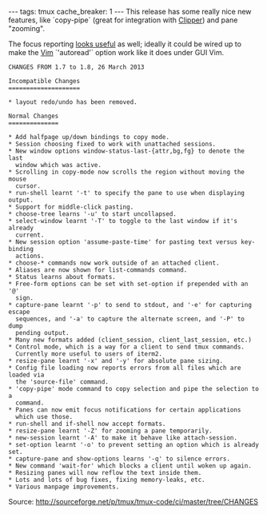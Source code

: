 ---
tags: tmux
cache_breaker: 1
---
This release has some really nice new features, like `copy-pipe` (great for integration with [[Clipper]]) and pane "zooming".

The focus reporting [http://www.mail-archive.com/tmux-users@lists.sourceforge.net/msg03941.html looks useful] as well; ideally it could be wired up to make the [[Vim]] `'autoread'` option work like it does under GUI Vim.

<pre>CHANGES FROM 1.7 to 1.8, 26 March 2013

Incompatible Changes
====================

* layout redo/undo has been removed.

Normal Changes
==============

* Add halfpage up/down bindings to copy mode.
* Session choosing fixed to work with unattached sessions.
* New window options window-status-last-{attr,bg,fg} to denote the last
  window which was active.
* Scrolling in copy-mode now scrolls the region without moving the mouse
  cursor.
* run-shell learnt '-t' to specify the pane to use when displaying output.
* Support for middle-click pasting.
* choose-tree learns '-u' to start uncollapsed.
* select-window learnt '-T' to toggle to the last window if it's already
  current.
* New session option 'assume-paste-time' for pasting text versus key-binding
  actions.
* choose-* commands now work outside of an attached client.
* Aliases are now shown for list-commands command.
* Status learns about formats.
* Free-form options can be set with set-option if prepended with an '@'
  sign.
* capture-pane learnt '-p' to send to stdout, and '-e' for capturing escape
  sequences, and '-a' to capture the alternate screen, and '-P' to dump
  pending output.
* Many new formats added (client_session, client_last_session, etc.)
* Control mode, which is a way for a client to send tmux commands.
  Currently more useful to users of iterm2.
* resize-pane learnt '-x' and '-y' for absolute pane sizing.
* Config file loading now reports errors from all files which are loaded via
  the 'source-file' command.
* 'copy-pipe' mode command to copy selection and pipe the selection to a
  command.
* Panes can now emit focus notifications for certain applications
  which use those.
* run-shell and if-shell now accept formats.
* resize-pane learnt '-Z' for zooming a pane temporarily.
* new-session learnt '-A' to make it behave like attach-session.
* set-option learnt '-o' to prevent setting an option which is already set.
* capture-pane and show-options learns '-q' to silence errors.
* New command 'wait-for' which blocks a client until woken up again.
* Resizing panes will now reflow the text inside them.
* Lots and lots of bug fixes, fixing memory-leaks, etc.
* Various manpage improvements.</pre>

Source: http://sourceforge.net/p/tmux/tmux-code/ci/master/tree/CHANGES
